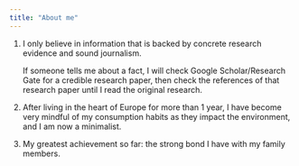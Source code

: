 ```yaml
---
title: "About me"
---
```


1.  I only believe in information that is backed by concrete research evidence and sound journalism.

    If someone tells me about a fact, I will check Google Scholar/Research Gate for a credible research paper, then check the references of that research paper until I read the original research.

2.  After living in the heart of Europe for more than 1 year, I have become very mindful of my consumption habits as they impact the environment, and I am now a minimalist.

3.  My greatest achievement so far: the strong bond I have with my family members.
